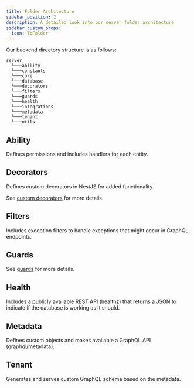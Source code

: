 ```yaml
---
title: Folder Architecture
sidebar_position: 2
description: A detailed look into our server folder architecture
sidebar_custom_props:
  icon: TbFolder
---
```



Our backend directory structure is as follows:

```
server
  └───ability
  └───constants 
  └───core
  └───database
  └───decorators
  └───filters
  └───guards
  └───health
  └───integrations
  └───metadata
  └───tenant
  └───utils
```

## Ability

Defines permissions and includes handlers for each entity.

## Decorators 

Defines custom decorators in NestJS for added functionality. 

See [custom decorators](https://docs.nestjs.com/custom-decorators) for more details.

## Filters

Includes exception filters to handle exceptions that might occur in GraphQL endpoints. 

## Guards

See [guards](https://docs.nestjs.com/guards) for more details. 

## Health

Includes a publicly available REST API (healthz) that returns a JSON to indicate if the database is working as it should. 

## Metadata

Defines custom objects and makes available a GraphQL API (graphql/metadata).

## Tenant

Generates and serves custom GraphQL schema based on the metadata.








